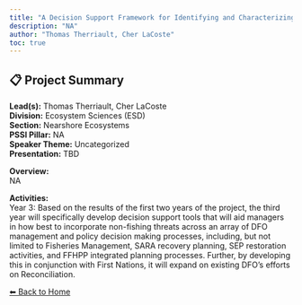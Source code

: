 ```yaml
---
title: "A Decision Support Framework for Identifying and Characterizing the Non-fishing Threats to Pacific Salmon"
description: "NA"
author: "Thomas Therriault, Cher LaCoste"
toc: true
---
```


## 📋 Project Summary

**Lead(s):** Thomas Therriault, Cher LaCoste  
**Division:** Ecosystem Sciences (ESD)  
**Section:** Nearshore Ecosystems  
**PSSI Pillar:** NA  
**Speaker Theme:** Uncategorized  
**Presentation:** TBD  

**Overview:**  
NA   

**Activities:**  
Year 3: Based on the results of the first two years of the project, the third year will specifically develop decision support tools that will aid managers in how best to incorporate non-fishing threats across an array of DFO management and policy decision making processes, including, but not limited to Fisheries Management, SARA recovery planning, SEP restoration activities, and FFHPP integrated planning processes. Further, by developing this in conjunction with First Nations, it will expand on existing DFO’s efforts on Reconciliation.

[⬅ Back to Home](../index.qmd)
